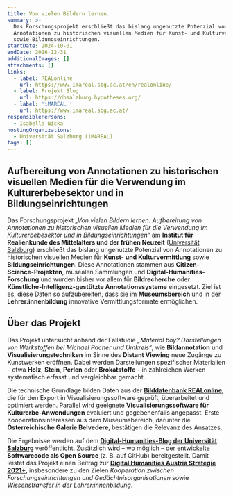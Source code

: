 ```yaml
---
title: Von vielen Bildern lernen.
summary: >-
  Das Forschungsprojekt erschließt das bislang ungenutzte Potenzial von
  Annotationen zu historischen visuellen Medien für Kunst- und Kulturvermittlung
  sowie Bildungseinrichtungen.
startDate: 2024-10-01
endDate: 2026-12-31
additionalImages: []
attachments: []
links:
  - label: REALonline
    url: https://www.imareal.sbg.ac.at/en/realonline/
  - label: Projekt Blog
    url: https://dhsalzburg.hypotheses.org/
  - label: 'iMAREAL '
    url: https://www.imareal.sbg.ac.at/
responsiblePersons:
  - Isabella Nicka
hostingOrganizations:
  - Universität Salzburg (iMAREAL)
tags: []
---
```

## **Aufbereitung von Annotationen zu historischen visuellen Medien für die Verwendung im Kulturerbebesektor und in Bildungseinrichtungen**

Das Forschungsprojekt *„Von vielen Bildern lernen.  Aufbereitung von Annotationen zu historischen visuellen Medien für die Verwendung im Kulturerbebesektor und in Bildungseinrichtungen“* am **Institut für Realienkunde des Mittelalters und der frühen Neuzeit** ([Universität Salzburg](/consortium/university-of-salzburg/)) erschließt das bislang ungenutzte Potenzial von Annotationen zu historischen visuellen Medien für **Kunst- und Kulturvermittlung** sowie **Bildungseinrichtungen**. Diese Annotationen stammen aus **Citizen-Science-Projekten**, musealen Sammlungen und **Digital-Humanities-Forschung** und wurden bisher vor allem für **Bildrecherche** oder **Künstliche-Intelligenz-gestützte Annotationssysteme** eingesetzt. Ziel ist es, diese Daten so aufzubereiten, dass sie im **Museumsbereich** und in der **Lehrer:innenbildung** innovative Vermittlungsformate ermöglichen.

## Über das Projekt

Das Projekt untersucht anhand der Fallstudie *„Material boy? Darstellungen von Werkstoffen bei Michael Pacher und Umkreis“*, wie **Bildannotation** und **Visualisierungstechniken** im Sinne des **Distant Viewing** neue Zugänge zu Kunstwerken eröffnen. Dabei werden Darstellungen spezifischer Materialien – etwa **Holz**, **Stein**, **Perlen** oder **Brokatstoffe** – in zahlreichen Werken systematisch erfasst und vergleichbar gemacht.

Die technische Grundlage bilden Daten aus der [**Bilddatenbank REALonline**](https://www.imareal.sbg.ac.at/en/realonline/), die für den Export in Visualisierungssoftware geprüft, überarbeitet und optimiert werden. Parallel wird geeignete **Visualisierungssoftware für Kulturerbe-Anwendungen** evaluiert und gegebenenfalls angepasst. Erste Kooperationsinteressen aus dem Museumsbereich, darunter die **Österreichische Galerie Belvedere**, bestätigen die Relevanz des Ansatzes.

Die Ergebnisse werden auf dem [**Digital-Humanities-Blog der Universität Salzburg**](https://dhsalzburg.hypotheses.org/) veröffentlicht. Zusätzlich wird – wo möglich – der entwickelte **Softwarecode als Open Source** (z. B. auf GitHub) bereitgestellt. Damit leistet das Projekt einen Beitrag zur [**Digital Humanities Austria Strategie 2021+**](https://gams.uni-graz.at/o:clariah.dha-strategie-2021), insbesondere zu den Zielen *Kooperation zwischen Forschungseinrichtungen und Gedächtnisorganisationen* sowie *Wissenstransfer in der Lehrer:innenbildung*.
